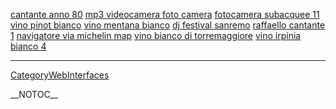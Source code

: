 <a href= http://cantanti.squirtingtits.cn/cantante-anno-80.html >cantante anno 80</a>   <a href= http://videocamera-fotocamera.squirtingtits.cn/mp3-videocamera-foto-camera.html >mp3 videocamera foto camera</a>   <a href= http://fotocamera.squirtingtits.cn/fotocamera-subacquee.html >fotocamera subacquee 11</a>   <a href= http://vino.squirtingtits.cn/vino-pinot-bianco.html >vino pinot bianco</a>   <a href= http://vino.squirtingtits.cn/vino-mentana-bianco.html >vino mentana bianco</a>   <a href= http://festival-di-sanremo.squirtingtits.cn/dj-festival-sanremo.html >dj festival sanremo</a>   <a href= http://cantanti.squirtingtits.cn/raffaello-cantante.html >raffaello cantante 1</a>   <a href= http://via-michelin.squirtingtits.cn/navigatore-via-michelin.html >navigatore via michelin map</a>   <a href= http://vino.squirtingtits.cn/vino-bianco-di-torremaggiore.html >vino bianco di torremaggiore</a>   <a href= http://vino.squirtingtits.cn/vino-irpinia-bianco.html >vino irpinia bianco 4</a>
----
[[CategoryWebInterfaces]]

__NOTOC__